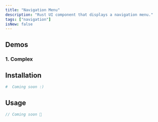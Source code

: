 ```yaml
---
title: "Navigation Menu"
description: "Rust UI component that displays a navigation menu."
tags: ["navigation"]
isNew: false
---
```



<MdxDemoNavigationMenu />


## Demos

### 1. Complex

<MdxDemoNavigationMenuComplex />




## Installation

```bash
#  Coming soon :)
```




## Usage

```rust
// Coming soon 🦀
```

